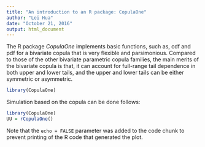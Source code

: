 ```yaml
---
title: "An introduction to an R package: CopulaOne"
author: "Lei Hua"
date: "October 21, 2016"
output: html_document
---
```


The R package *CopulaOne* implements basic functions, such as, cdf and pdf for a bivariate copula that is very flexible and parsimonious. Compared to those of the other bivariate parametric copula families, the main merits of the bivariate copula is that, it can account for full-range tail dependence in both upper and lower tails, and the upper and lower tails can be either symmetric or asymmetric.

```r
library(CopulaOne)
```

Simulation based on the copula can be done follows:

```r
library(CopulaOne)
UU = rCopulaOne()
```

Note that the `echo = FALSE` parameter was added to the code chunk to prevent printing of the R code that generated the plot.
